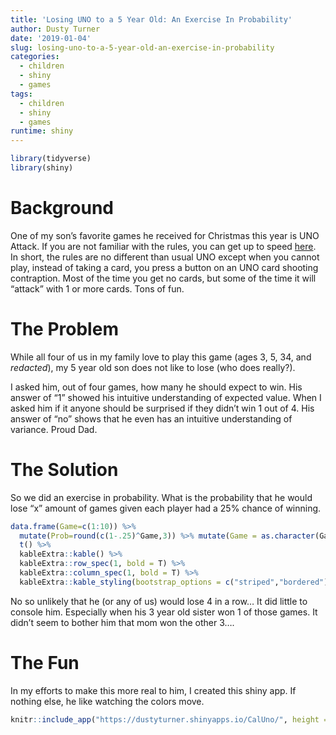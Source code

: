 ```yaml
---
title: 'Losing UNO to a 5 Year Old: An Exercise In Probability'
author: Dusty Turner
date: '2019-01-04'
slug: losing-uno-to-a-5-year-old-an-exercise-in-probability
categories:
  - children
  - shiny
  - games
tags:
  - children
  - shiny
  - games
runtime: shiny
---
```


```r
library(tidyverse)
library(shiny)
```


# Background

One of my son's favorite games he received for Christmas this year is UNO Attack.  If you are not familiar with the rules, you can get up to speed [here](https://en.wikipedia.org/wiki/Uno_Attack).  In short, the rules are no different than usual UNO except when you cannot play, instead of taking a card, you press a button on an UNO card shooting contraption.  Most of the time you get no cards, but some of the time it will "attack" with 1 or more cards.  Tons of fun.

# The Problem

While all four of us in my family love to play this game (ages 3, 5, 34, and *redacted*), my 5 year old son does not like to lose (who does really?).

I asked him, out of four games, how many he should expect to win.  His answer of "1" showed his intuitive understanding of expected value.  When I asked him if it anyone should be surprised if they didn't win 1 out of 4.  His answer of "no" shows that he even has an intuitive understanding of variance.  Proud Dad.

# The Solution

So we did an exercise in probability.  What is the probability that he would lose "x" amount of games given each player had a 25% chance of winning.

```r
data.frame(Game=c(1:10)) %>%
  mutate(Prob=round(c(1-.25)^Game,3)) %>% mutate(Game = as.character(Game)) %>%
  t() %>% 
  kableExtra::kable() %>% 
  kableExtra::row_spec(1, bold = T) %>%
  kableExtra::column_spec(1, bold = T) %>%
  kableExtra::kable_styling(bootstrap_options = c("striped","bordered"), full_width = F, position = "center")

```

No so unlikely that he (or any of us) would lose 4 in a row...  It did little to console him.  Especially when his 3 year old sister won 1 of those games.  It didn't seem to bother him that mom won the other 3....

# The Fun

In my efforts to make this more real to him, I created this shiny app.  If nothing else, he like watching the colors move.

<center>
```r
knitr::include_app("https://dustyturner.shinyapps.io/CalUno/", height = "650px")
```
</center>




<!-- ```{r, echo=FALSE} -->
<!-- unovec = data.frame(winner = as.factor(floor(runif(10000,0,4))+1)) -->

<!-- ui <- fluidPage( -->
<!--   fluidRow( -->
<!--     column(12, align="center", -->

<!--          sliderInput("bins", -->
<!--                      label = h3("UNO Games Played"), -->
<!--                      min = 2, max = 100, value = 2, -->
<!--                      animate = TRUE), -->
<!--         # numericInput("bins", -->
<!--         #   h3("Games Played"), -->
<!--         #   value = 1), -->
<!--          plotOutput("distPlot"), -->
<!--          tableOutput("mytable") -->
<!--    ) -->
<!-- ) -->
<!-- ) -->
<!-- server <- function(input, output) { -->
<!--   data = reactive({ -->
<!--     val = unovec %>% filter(row_number()<=input$bins) -->
<!--     return(val) -->
<!--   }) -->

<!--   data2 = reactive({ -->
<!--     val = data() %>% group_by(winner) %>% summarise(n = n()) -->
<!--     return(val) -->
<!--   }) -->

<!--    output$distPlot <- renderPlot({ -->
<!--         data() %>%  -->
<!--           ggplot(aes(x=winner, fill = winner)) + -->
<!--        geom_dotplot(stat = "count", dotsize = .5) + -->
<!--        # geom_histogram(stat = "count") + -->
<!--        theme(legend.position="none") + -->
<!--        annotate("text", x = 1, y = -.1, label = paste(data2()[1,2], "Wins")) + -->
<!--        annotate("text", x = 2, y = -.1, label = paste(data2()[2,2], "Wins")) + -->
<!--        annotate("text", x = 3, y = -.1, label = paste(data2()[3,2], "Wins")) + -->
<!--        annotate("text", x = 4, y = -.1, label = paste(data2()[4,2], "Wins")) + -->
<!--        theme(axis.text.x = element_text(size=20), plot.title = element_text(size = 20)) + -->
<!--        labs(title="Number of Games Won by Each Player", x = "Player Number", y = "Wins", caption = "One Dot Equals One Win") -->
<!--      }) -->

<!--   output$mytable = renderTable({ -->

<!--     this = data2() %>% t() -->
<!--     colnames(this) = this[1,] -->
<!--     this = this[-1,] %>% t() %>% as.data.frame() %>% mutate_all(as.character) -->


<!--     colmat = matrix(c(1,2,3,4,"Cal","Reese","Mom","Dad"), byrow = TRUE, nrow = 2) -->
<!--     colnames(colmat) = colmat[1,] -->
<!--     colmat = colmat[-1,] -->
<!--     colmat = colmat %>% t() %>% as.data.frame() %>% mutate_all(as.character) -->

<!--     thenext = this %>% bind_rows(colmat) -->
<!--     colnames(thenext) = thenext[2,] -->
<!--     thenext = thenext[-2,] -->

<!--     thenext[is.na(thenext)] <- 0 -->

<!--     return(thenext) -->
<!--   }) -->
<!-- } -->
<!-- shinyApp(ui = ui, server = server, options = list(height = 800)) -->
<!-- ``` -->


